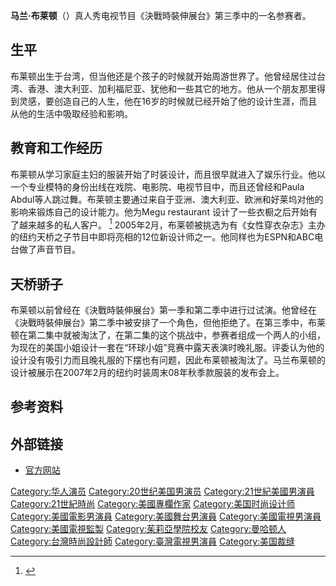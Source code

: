 '''马兰·布莱顿'''（{{bd|1973年|6月16日}}）真人秀电视节目《決戰時裝伸展台》第三季中的一名参赛者。

==生平==
布莱顿出生于台湾，但当他还是个孩子的时候就开始周游世界了。他曾经居住过台湾、香港、澳大利亚、加利福尼亚、犹他和一些其它的地方。他从一个朋友那里得到灵感，要创造自己的人生，他在16岁的时候就已经开始了他的设计生涯，而且从他的生活中吸取经验和影响。
==教育和工作经历==
布莱顿从学习家庭主妇的服装开始了时装设计，而且很早就进入了娱乐行业。他以一个专业模特的身份出线在戏院、电影院、电视节目中，而且还曾经和Paula Abdul等人跳过舞。布莱顿主要通过来自于亚洲、澳大利亚、欧洲和好莱坞对他的影响来锻炼自己的设计能力。他为Megu restaurant 设计了一些衣橱之后开始有了越来越多的私人客户。 <ref>{{cite web |url=http://www.bravotv.com/Project_Runway/season/3/bio/Malan_Breton |title=存档副本 |accessdate=2010-10-13 |deadurl=yes |archiveurl=https://web.archive.org/web/20080516121535/http://www.bravotv.com/Project_Runway/season/3/bio/Malan_Breton |archivedate=2008-05-16 }}</ref> 2005年2月，布莱顿被挑选为有《女性穿衣杂志》主办的纽约天桥之子节目中即将亮相的12位新设计师之一。他同样也为ESPN和ABC电台做了声音节目。
==天桥骄子==
布莱顿以前曾经在《決戰時裝伸展台》第一季和第二季中进行过试演。他曾经在《決戰時裝伸展台》第二季中被安排了一个角色，但他拒绝了。在第三季中，布莱顿在第二集中就被淘汰了，在第二集的这个挑战中，参赛者组成一个两人的小组，为现在的美国小姐设计一套在“环球小姐”竞赛中露天表演时晚礼服。评委认为他的设计没有吸引力而且晚礼服的下摆也有问题，因此布莱顿被淘汰了。马兰布莱顿的设计被展示在2007年2月的纽约时装周末08年秋季款服装的发布会上。

==参考资料==

<div class="references-small">
<references></references>
</div>
==外部链接==
*[http://www.malanbreton.com/ 官方网站] {{Wayback|url=http://www.malanbreton.com/ |date=20100819102412 }}

{{DEFAULTSORT: Breton, Malan}}
[[Category:华人演员|Category:华人演员]]
[[Category:20世纪美国男演员|Category:20世纪美国男演员]]
[[Category:21世紀美國男演員|Category:21世紀美國男演員]]
[[Category:21世紀時尚|Category:21世紀時尚]]
[[Category:美國專欄作家|Category:美國專欄作家]]
[[Category:美国时尚设计师|Category:美国时尚设计师]]
[[Category:美國電影男演員|Category:美國電影男演員]]
[[Category:美國舞台男演員|Category:美國舞台男演員]]
[[Category:美國電視男演員|Category:美國電視男演員]]
[[Category:美國電視監製|Category:美國電視監製]]
[[Category:茱莉亞學院校友|Category:茱莉亞學院校友]]
[[Category:曼哈顿人|Category:曼哈顿人]]
[[Category:台灣時尚設計師|Category:台灣時尚設計師]]
[[Category:臺灣電視男演員|Category:臺灣電視男演員]]
[[Category:美国裁缝|Category:美国裁缝]]